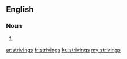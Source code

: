 ==English==

===Noun===
{{head|en}}

# {{plural of|striving}}

[[ar:strivings]]
[[fr:strivings]]
[[ku:strivings]]
[[my:strivings]]
